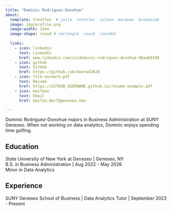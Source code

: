 ```yaml
---
title: "Dominic Rodriguez-Donohue"
about:
  template: trestles  # jolla  trestles  solana  marquee  broadside
  image: img/profile.png
  image-width: 15em
  image-shape: round # rectangle  round  rounded
  
  links:
    - icon: linkedin
      text: LinkedIn
      href: www.linkedin.com/in/dominic-rodriguez-donohue-06aa69199
    - icon: github
      text: GitHub
      href: https://github.com/domrod2020
    - icon: file-earmark-pdf
      text: Resumé
      href: https://GITHUB_USERNAME.github.io/resume-example.pdf
    - icon: mailbox
      text: Email
      href: mailto:der7@geneseo.edu

---
```



Dominic Rodriguez-Donohue majors in Business Administration at SUNY Geneseo. When not working on data analytics, Dominic enjoys spending time golfing.

## Education

State University of New York at Geneseo | Geneseo, NY <br>
B.S. in Business Administration | Aug 2022 - May 2026 <br>
Minor in Data Analytics 

## Experience

SUNY Geneseo School of Business | Data Analytics Tutor | September 2023 - Present



